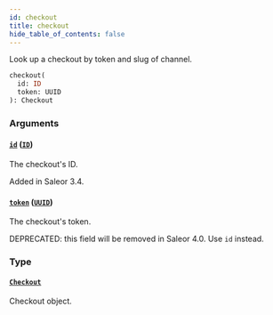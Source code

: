 ```yaml
---
id: checkout
title: checkout
hide_table_of_contents: false
---
```


Look up a checkout by token and slug of channel.

```graphql
checkout(
  id: ID
  token: UUID
): Checkout
```

### Arguments

#### [`id`](#) ([`ID`](../../../developer/api-reference/scalars/id))

The checkout's ID.

Added in Saleor 3.4.

#### [`token`](#) ([`UUID`](../../../developer/api-reference/scalars/uuid))

The checkout's token.

DEPRECATED: this field will be removed in Saleor 4.0. Use `id` instead.

### Type

#### [`Checkout`](../../../developer/api-reference/objects/checkout)

Checkout object.
